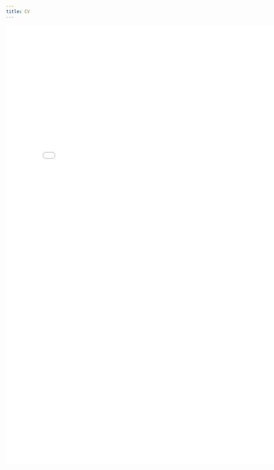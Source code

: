```yaml
---
title: CV
---
```


<embed src="/files/AkashHarapanahalliCV.pdf" type="application/pdf" width=800 height=1200/>